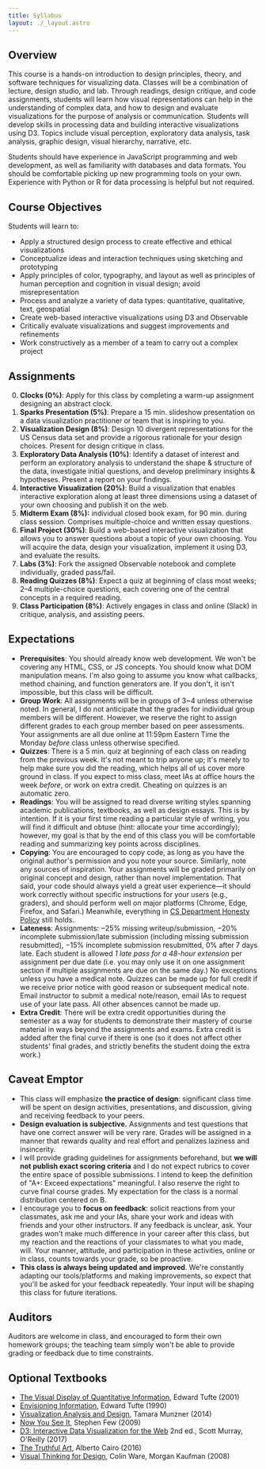 ```yaml
---
title: Syllabus
layout: ./_layout.astro
---
```


## Overview

This course is a hands-on introduction to design principles, theory, and software techniques for visualizing data. Classes will be a combination of lecture, design studio, and lab. Through readings, design critique, and code assignments, students will learn how visual representations can help in the understanding of complex data, and how to design and evaluate visualizations for the purpose of analysis or communication. Students will develop skills in processing data and building interactive visualizations using D3. Topics include visual perception, exploratory data analysis, task analysis, graphic design, visual hierarchy, narrative, etc.

Students should have experience in JavaScript programming and web development, as well as familiarity with databases and data formats. You should be comfortable picking up new programming tools on your own. Experience with Python or R for data processing is helpful but not required.

## Course Objectives

Students will learn to:

* Apply a structured design process to create effective and ethical visualizations
* Conceptualize ideas and interaction techniques using sketching and prototyping
* Apply principles of color, typography, and layout as well as principles of human perception and cognition in visual design; avoid misrepresentation
* Process and analyze a variety of data types: quantitative, qualitative, text, geospatial
* Create web-based interactive visualizations using D3 and Observable
* Critically evaluate visualizations and suggest improvements and refinements
* Work constructively as a member of a team to carry out a complex project

## Assignments

0. **Clocks (0%)**: Apply for this class by completing a warm-up assignment designing an abstract clock.
1. **Sparks Presentation (5%)**: Prepare a 15 min. slideshow presentation on a data visualization practitioner or team that is inspiring to you.
2. **Visualization Design (8%)**: Design 10 divergent representations for the US Census data set and provide a rigorous rationale for your design choices. Present for design critique in class.
3.  **Exploratory Data Analysis (10%)**: Identify a dataset of interest and perform an exploratory analysis to understand the shape & structure of the data, investigate initial questions, and develop preliminary insights & hypotheses. Present a report on your findings.
4.  **Interactive Visualization (20%)**: Build a visualization that enables interactive exploration along at least three dimensions using a dataset of your own choosing and publish it on the web.
5.  **Midterm Exam (8%):** individual closed book exam, for 90 min. during class session. Comprises multiple-choice and written essay questions.
6.  **Final Project (30%)**: Build a web-based interactive visualization that allows you to answer questions about a topic of your own choosing. You will acquire the data, design your visualization, implement it using D3, and evaluate the results.
7.  **Labs (3%)**: Fork the assigned Observable notebook and complete individually, graded pass/fail.
8.  **Reading Quizzes (8%)**: Expect a quiz at beginning of class most weeks; 2–4 multiple-choice questions, each covering one of the central concepts in a required reading.
9.  **Class Participation (8%)**: Actively engages in class and online (Slack) in critique, analysis, and assisting peers.

## Expectations

- **Prerequisites**: You should already know web development. We won't be covering any HTML, CSS, or JS concepts. You should know what DOM manipulation means. I'm also going to assume you know what callbacks, method chaining, and function generators are. If you don't, it isn't impossible, but this class will be difficult.
- **Group Work**: All assignments will be in groups of 3~4 unless otherwise noted. In general, I do not anticipate that the grades for individual group members will be different. However, we reserve the right to assign different grades to each group member based on peer assessments. Your assignments are all due online at 11:59pm Eastern Time the Monday *before* class unless otherwise specified.
- **Quizzes**: There is a 5 min. quiz at beginning of each class on reading from the previous week. It's not meant to trip anyone up; it's merely to help make sure you did the reading, which helps all of us cover more ground in class. If you expect to miss class, meet IAs at office hours the week *before*, or work on extra credit. Cheating on quizzes is an automatic zero.
- **Readings**: You will be assigned to read diverse writing styles spanning academic publications, textbooks, as well as design essays. This is by intention. If it is your first time reading a particular style of writing, you will find it difficult and obtuse (hint: allocate your time accordingly); however, my goal is that by the end of this class you will be comfortable reading and summarizing key points across disciplines.
- **Copying**: You are encouraged to copy code, as long as you have the original author's permission and you note your source. Similarly, note any sources of inspiration. Your assignments will be graded primarily on original concept and design, rather than novel implementation. That said, your code should always yield a great user experience—it should work correctly without specific instructions for your users (e.g., graders), and should perform well on major platforms (Chrome, Edge, Firefox, and Safari.) Meanwhile, everything in [CS Department Honesty Policy](http://www.cs.columbia.edu/education/honesty) still holds.
- **Lateness**: Assignments: −25% missing writeup/submission, −20% incomplete submission/late submission (including missing submission resubmitted), −15% incomplete submission resubmitted, 0% after 7 days late. Each student is allowed *1 late pass for a 48-hour extension* per assignment per due date (i.e. you may only use it on one assignment section if multiple assignments are due on the same day.) No exceptions unless you have a medical note. Quizzes can be made up for full credit if we receive prior notice with good reason or subsequent medical note. Email instructor to submit a medical note/reason, email IAs to request use of your late pass. All other absences cannot be made up.
- **Extra Credit**: There will be extra credit opportunities during the semester as a way for students to demonstrate their mastery of course material in ways beyond the assignments and exams. Extra credit is added after the final curve if there is one (so it does not affect other students' final grades, and strictly benefits the student doing the extra work.)

## Caveat Emptor

-   This class will emphasize **the practice of design**: significant class time will be spent on design activities, presentations, and discussion, giving and receiving feedback to your peers.
-   **Design evaluation is subjective.** Assignments and test questions that have one correct answer will be very rare. Grades will be assigned in a manner that rewards quality and real effort and penalizes laziness and insincerity.
-   I will provide grading guidelines for assignments beforehand, but **we will not publish exact scoring criteria** and I do not expect rubrics to cover the entire space of possible submissions. I intend to keep the definition of  "A+: Exceed expectations" meaningful. I also reserve the right to curve final course grades. My expectation for the class is a normal distribution centered on B.
-   I encourage you to **focus on feedback**: solicit reactions from your classmates, ask me and your IAs, share your work and ideas with friends and your other instructors. If any feedback is unclear, ask. Your grades won't make much difference in your career after this class, but my reaction and the reactions of your classmates to what you made, will. Your manner, attitude, and participation in these activities, online or in class, counts towards your grade, so be proactive.
- **This class is always being updated and improved**. We're constantly adapting our tools/platforms and making improvements, so expect that you'll be asked for your feedback repeatedly. Your input will be shaping this class for future iterations.

## Auditors

Auditors are welcome in class, and encouraged to form their own homework groups; the teaching team simply won't be able to provide grading or feedback due to time constraints.

## Optional Textbooks

-   [The Visual Display of Quantitative Information](https://www.edwardtufte.com/tufte/books_vdqi), Edward Tufte  (2001)
-   [Envisioning Information](https://www.edwardtufte.com/tufte/books_ei), Edward Tufte  (1990)
-   [Visualization Analysis and Design](https://clio.columbia.edu/catalog/11255731), Tamara Munzner  (2014)
-   [Now You See It](https://dl.acm.org/citation.cfm?id=1611401), Stephen Few  (2009)
-   [D3: Interactive Data Visualization for the Web](https://clio.columbia.edu/catalog/13626017) 2nd ed., Scott Murray, O'Reilly  (2017)
-   [The Truthful Art](https://proquest-safaribooksonline-com.ezproxy.cul.columbia.edu/9780133440492), Alberto Cairo  (2016)
-   [Visual Thinking for Design](https://www.sciencedirect.com/science/book/9780123708960), Colin Ware, Morgan Kaufman  (2008)
